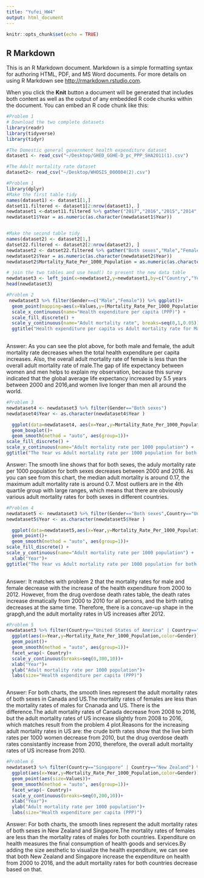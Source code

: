 ```yaml
---
title: "Yufei_HW4"
output: html_document
---
```


```r
knitr::opts_chunk$set(echo = TRUE)
```

## R Markdown

This is an R Markdown document. Markdown is a simple formatting syntax for authoring HTML, PDF, and MS Word documents. For more details on using R Markdown see <http://rmarkdown.rstudio.com>.

When you click the **Knit** button a document will be generated that includes both content as well as the output of any embedded R code chunks within the document. You can embed an R code chunk like this:

```r
#Problem 1
# Download the two complete datasets
library(readr)
library(tidyverse)
library(tidyr)

#The Domestic general government health expenditure dataset
dataset1 <- read_csv("~/Desktop/GHED_GGHE-D_pc_PPP_SHA2011(1).csv")

#The Adult mortality rate dataset
dataset2<- read_csv("~/Desktop/WHOSIS_000004(2).csv")

```

```r
#Problem 1
library(dplyr)
#Make the first table tidy
names(dataset1) <- dataset1[1,]
datset11.filtered <- dataset1[2:nrow(dataset1), ]
newdataset1 <-datset11.filtered %>% gather("2017","2016","2015","2014","2013","2012","2011","2010","2009","2008","2007","2006","2005","2004","2003","2002","2001","2000",key="Year",value="Values")
newdataset1$Year = as.numeric(as.character(newdataset1$Year))


#Make the second table tidy
names(dataset2) <- dataset2[1,]
datset22.filtered <- dataset2[2:nrow(dataset2), ]
newdataset2 <- datset22.filtered %>% gather("Both sexes","Male","Female",key="Gender",value="Mortality_Rate_Per_1000_Population")
newdataset2$Year = as.numeric(as.character(newdataset2$Year))
newdataset2$Mortality_Rate_Per_1000_Population = as.numeric(as.character(newdataset2$Mortality_Rate_Per_1000_Population))

# join the two tables and use head() to present the new data table
newdataset3 <- left_join(x=newdataset2,y=newdataset1,by=c("Country","Year"))
head(newdataset3)

```

```r
#Problem 2
 newdataset3 %>% filter(Gender==c("Male","Female")) %>% ggplot()+
  geom_point(mapping=aes(x=Values,y=(Mortality_Rate_Per_1000_Population/1000),color=Gender))+
  scale_x_continuous(name="Health expenditure per capita (PPP)") +
  scale_fill_discrete() +
  scale_y_continuous(name="Adult mortality rate", breaks=seq(0,1,0.05)) +
  ggtitle("Health expenditure per capita vs Adult mortality rate for Male and Female")
  

```


Answer:
As you can see the plot above, for both male and female, the adult mortality rate decreases when the total health expenditure per capita increases. Also, the overall adult mortality rate of female is less than the overall adult mortality rate of male.The gap of life expectancy between women and men helps to explain my observation, because this survey indicated that the global average life expectancy increased by 5.5 years between 2000 and 2016,and women live longer than men all around the world. 

```r
#Problem 3
newdataset4 <- newdataset3 %>% filter(Gender=="Both sexes") 
newdataset4$Year <- as.character(newdataset4$Year )

  ggplot(data=newdataset4, aes(x=Year,y=Mortality_Rate_Per_1000_Population))+
  geom_boxplot()+
  geom_smooth(method = "auto", aes(group=1))+
scale_fill_discrete() +
scale_y_continuous(name="Adult mortality rate per 1000 population") +
ggtitle("The Year vs Adult mortality rate per 1000 population for both sexes ")

```


Answer:
The smooth line shows that for both sexes, the aduly mortality rate per 1000 population for both sexes decreases between 2000 and 2016. As you can see from this chart, the median adult mortality is around 0.17, the maximum adult mortality rate is around 0.7. Most outliers are in the 4th quartile group with large ranges, which means that there are obviously various adult mortality rates for both sexes in different countries.


```r
#Problem 4
newdataset5 <- newdataset3 %>% filter(Gender=="Both sexes",Country=="United States of America") 
newdataset5$Year <- as.character(newdataset5$Year ) 

  ggplot(data=newdataset5,aes(x=Year,y=Mortality_Rate_Per_1000_Population)) +
  geom_point()+
  geom_smooth(method = "auto", aes(group=1))+
scale_fill_discrete() +
scale_y_continuous(name="Adult mortality rate per 1000 population") +
  xlab("Year")+
ggtitle("The Year vs Adult mortality rate per 1000 population for both sexes ")
  

```


Answer:
 It matches with problem 2 that the mortality rates for male and female decrease with the increase of the health expenditure from 2000 to 2012. However, from the drug overdose death rates table, the death rates increase drmatically from 2000 to 2010 for all persons, and the birth rating decreases at the same time. Therefore, there is a concave-up shape in the grapgh,and the adult mortality rates in US increases after 2012.

```r
#Problem 5
newdataset3 %>% filter(Country=="United States of America" | Country=="Canada",Year %in% c(2008,2009,2010,2011,2012,2013,2014,2015,2016)) %>%
  ggplot(aes(x=Year,y=Mortality_Rate_Per_1000_Population,color=Gender))+
  geom_point()+
  geom_smooth(method = "auto", aes(group=1))+
  facet_wrap(~ Country)+
  scale_y_continuous(breaks=seq(0,300,10))+
  xlab("Year")+
  ylab("Adult mortality rate per 1000 population")+
  labs(size="Health expenditure per capita (PPP)")



```



Answer: 
For both charts, the smooth lines represent the adult mortality rates of both sexes in Canada and US.The mortality rates of females are less than the mortality rates of males for Cnanada and US.
There is the difference.The adult mortality rates of Canada decrease from 2008 to 2016, but the adult mortality rates of US increase slightly from 2008 to 2016, which matches result from the problem 4 plot.Reasons for the increasing adult mortality rates in US are: the crude birth rates show that the live birth rates per 1000 women decrease from 2010, but the drug overdose death rates consistantly increase from 2010, therefore, the overall adult mortality rates of US increase from 2010. 



```r
#Problem 6
newdataset3 %>% filter(Country=="Singapore" | Country=="New Zealand") %>%
  ggplot(aes(x=Year,y=Mortality_Rate_Per_1000_Population,color=Gender))+
  geom_point(aes(size=Values))+
  geom_smooth(method = "auto", aes(group=1))+
  facet_wrap(~ Country)+
  scale_y_continuous(breaks=seq(0,200,10))+
  xlab("Year")+
  ylab("Adult mortality rate per 1000 population")+
  labs(size="Health expenditure per capita (PPP)")


```


Answer:
For both charts, the smooth lines represent the adult mortality rates of both sexes in New Zealand and Singapore.The mortality rates of females are less than the mortality rates of males for both countries.
Expenditure on health measures the final consumption of health goods and services.By adding the size aesthetic to visualize the health expenditure, we can see that both New Zealand and Singapore increase the expenditure on health from 2000 to 2016, and the adult mortality rates for both countries decrease based on that.

```r

```


